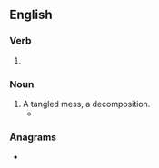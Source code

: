 ==English==

===Verb===
{{head|en|present participle}}

# {{present participle of|ravel|lang=en|nocat=1}}

===Noun===
{{en-noun}}

# A tangled mess, a decomposition.
#* {{quote-book|year=1913|author={{w|Joseph C. Lincoln}}|chapter=8
|title=[http://openlibrary.org/works/OL5535161W Mr. Pratt's Patients]
|passage=Afore we got to the shanty Colonel Applegate stuck his head out of the door. His temper had been getting raggeder all the time, and the sousing he got when he fell overboard had just about ripped what was left of it to '''ravellings'''.}}

===Anagrams===
* {{anagrams|en|Granville}}